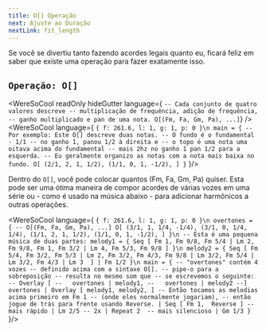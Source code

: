 ```yaml
---
title: O[] Operação
next: Ajuste ao Duração
nextLink: fit_length
---
```


Se você se divertiu tanto fazendo acordes legais quanto eu, ficará feliz em saber que existe uma operação para fazer exatamente isso.


## `Operação: O[]` 
<WereSoCool
  readOnly
  hideGutter
  language={
`-- Cada conjunto de quatro valores descreve
-- multiplicação de frequência, adição de frequência,
-- ganho multiplicado e pan de uma nota.
O[(Fm, Fa, Gm, Pa), ...]`}
/>
<WereSoCool language={
`{ f: 261.6, l: 1, g: 1, p: 0 }\n
main = {
-- Por exemplo: Este O[] descreve duas notas.
-- O fundo é o fundamental - 1/1
-- no ganho 1, panou 1/2 à direita e
-- o topo é uma nota uma oitava acima do fundamental
-- mais 2hz no ganho 1 pan 1/2 para a esquerda.
-- Eu geralmente organizo as notas com a nota mais baixa no fundo.
  O[
    (2/1, 2, 1, 1/2),
    (1/1, 0, 1, -1/2),
  ]
}`
}/>

Dentro do `O[]`, você pode colocar quantos (Fm, Fa, Gm, Pa) quiser.
Esta pode ser uma ótima maneira de compor acordes de várias vozes em uma série
ou - como é usado na música abaixo - para adicionar harmônicos a outras operações.

<WereSoCool language={
`{ f: 261.6, l: 1, g: 1, p: 0 }\n
overtones = {
-- O[(Fm, Fa, Gm, Pa), ...]
  O[
    (3/1, 1, 1/4, -1/4),
    (3/1, 0, 1/4, 1/4),
    (1/1, 2, 1, 1/2),
    (1/1, 0, 1, -1/2),
  ]
}\n
-- Esta é uma pequena música de duas partes:
melody1 = {
  Seq [
    Fm 1, Fm 9/8, Fm 5/4 | Lm 2, Fm 9/8, Fm 1,
    Fm 3/2 | Lm 4, Fm 5/3, Fm 9/8
  ]
}\n
melody2 = {
  Seq [
    Fm 5/4, Fm 3/2, Fm 5/3 | Lm 2, Fm 3/2, Fm 4/3,
    Fm 9/8 | Lm 3/2, Fm 5/4 | Lm 3/2, Fm 4/3 | Lm 3 
  ]
  | Fm 1/2
}\n
main = {
-- "overtones" contém 4 vozes
-- definido acima com a sintaxe O[].
-- pipe-o para a sobreposição
-- resulta no mesmo som que
-- se escrevemos o seguinte:
-- Overlay [
--   overtones | melody1,
--   overtones | melody2
--]
  overtones
  | Overlay [
    melody1,
    melody2,
  ]
-- Então tocamos as melodias acima primeiro em Fm 1
-- (onde eles normalmente jogariam),
-- então jogue de trás para frente usando Reverse.
  | Seq [
    Fm 1, 
    Reverse
  ]
-- mais rápido
  | Lm 2/5
-- 2x
  | Repeat 2 
-- mais silencioso
  | Gm 1/3
}
`
}/>


